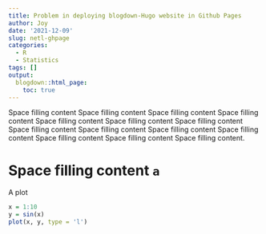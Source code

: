```yaml
---
title: Problem in deploying blogdown-Hugo website in Github Pages
author: Joy
date: '2021-12-09'
slug: netl-ghpage
categories:
  - R
  - Statistics
tags: []
output:
  blogdown::html_page:
    toc: true
---
```


Space filling content Space filling content Space filling content Space filling content Space filling content Space filling content Space filling content Space filling content Space filling content Space filling content Space filling content Space filling content Space filling content Space filling content.

# Space filling content `a`

A plot
```r
x = 1:10
y = sin(x)
plot(x, y, type = 'l')
```
